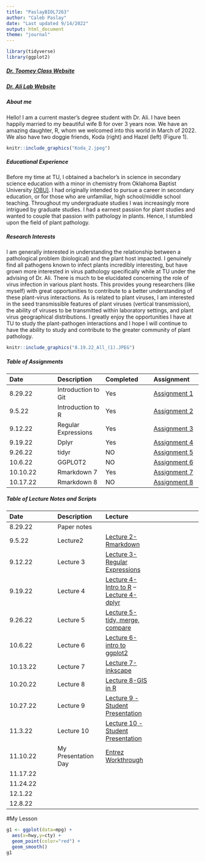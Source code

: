 ```yaml
---
title: "PaslayBIOL7263"
author: "Caleb Paslay"
date: "Last updated 9/14/2022"
output: html_document
theme: "journal"
---
```


```r
library(tidyverse)
library(ggplot2)
```


##### [Dr. Toomey Class Website](https://mbtoomey.github.io/Biol_7263/)

##### [Dr. Ali Lab Website](http://akhtarvirologylab.utulsa.edu/?_ga=2.103113152.1328270510.1662781666-1960873060.1662405509) 

##### About me
Hello! I am a current master's degree student with Dr. Ali. I have been happily married to my beautiful wife B for over 3 years now. We have an amazing daughter, R, whom we welcomed into this world in March of 2022. We also have two doggie friends, Koda (right) and Hazel (left) (Figure 1). 

```r
knitr::include_graphics("Koda_2.jpeg")
```

##### Educational Experience
Before my time at TU, I obtained a bachelor's in science in secondary science education with a minor in chemistry from Oklahoma Baptist University [(OBU)](https://www.okbu.edu/). I had originally intended to pursue a career in secondary education, or for those who are unfamiliar, high school/middle school teaching. Throughout my undergraduate studies I was increasingly more intrigued by graduate studies. I had a earnest passion for plant studies and wanted to couple that passion with pathology in plants. Hence, I stumbled upon the field of plant pathology.

##### Research Interests      
I am generally interested in understanding the relationship between a pathological problem (biological) and the plant host impacted. I genuinely find all pathogens known to infect plants incredibly interesting, but have grown more interested in virus pathology specifically while at TU under the advising of Dr. Ali. There is much to be elucidated concerning the role of virus infection in various plant hosts. This provides young researchers (like myself) with great opportunities to contribute to a better understanding of these plant-virus interactions. As is related to plant viruses, I am interested in the seed transmissible features of plant viruses (vertical transmission), the ability of viruses to be transmitted within laboratory settings, and plant virus geographical distributions. I greatly enjoy the opportunities I have at TU to study the plant-pathogen interactions and I hope I will continue to have the ability to study and contribute to the greater community of plant pathology.

```r
knitr::include_graphics("8.19.22_All_(1).JPEG")
```

##### Table of Assignments
Date|Description|Completed|Assignment 
:---|:---|:---|:---
8.29.22|Introduction to Git|Yes|[Assignment 1](Assignments/Assignment1.html)
9.5.22|Introduction to R|Yes|[Assignment 2](Assignments/practice_lecture2.html)
9.12.22|Regular Expressions|Yes|[Assignment 3](Assignments/Assignment3_regular_expressions.html)
9.19.22|Dplyr|Yes|[Assignment 4](Assignments/Assignment4.html)
9.26.22|tidyr|NO|[Assignment 5](Assignments/......)
10.6.22|GGPLOT2|NO|[Assignment 6](Assignments/.....)
10.10.22|Rmarkdown 7|Yes|[Assignment 7](Assignments/Assignment-7.html)
10.17.22|Rmarkdown 8|NO|[Assignment 8]()

##### Table of Lecture Notes and Scripts 
Date|Description|Lecture
:---|:---|:---|:---
8.29.22|Paper notes|
9.5.22|Lecture2|[Lecture 2-Rmarkdown](Assignments/lecture_notes/lecture2notes.R)
9.12.22|Lecture 3|[Lecture 3-Regular Expressions](Assignments/lecture_notes/lecture3notes.R)
9.19.22|Lecture 4|[Lecture 4-Intro to R](Assignments/lecture_notes/lecture4notes.R) -- [Lecture 4-dplyr](Assignments/lecture_notes/working_with_dplyr.R)
9.26.22|Lecture 5|[Lecture 5-tidy, merge, compare](Assignments/lecture_notes/lecture5notes.R)
10.6.22|Lecture 6|[Lecture 6-intro to ggplot2](Assignments/lecture_notes/lecture6notes.R)
10.13.22|Lecture 7|[Lecture 7-inkscape](Assignments/lecture_notes/lecture7notes.R)
10.20.22|Lecture 8|[Lecture 8-GIS in R](Assignments/lecture_notes/lecture8notes.R)
10.27.22|Lecture 9|[Lecture 9 - Student Presentation](Assignments/lecture_notes/lecture9_student_presentation.R)
11.3.22|Lecture 10|[Lecture 10 - Student Presentation](Assignments/lecture_notes/lecture10_student_presentation.R)
11.10.22|My Presentation Day|[Entrez Workthrough](Project/EntrezPresentation.R)
11.17.22|
11.24.22|
12.1.22|
12.8.22|


#My Lesson





```r
g1 <- ggplot(data=mpg) +
  aes(x=hwy,y=cty) + 
  geom_point(color="red") + 
  geom_smooth()
g1
```










 